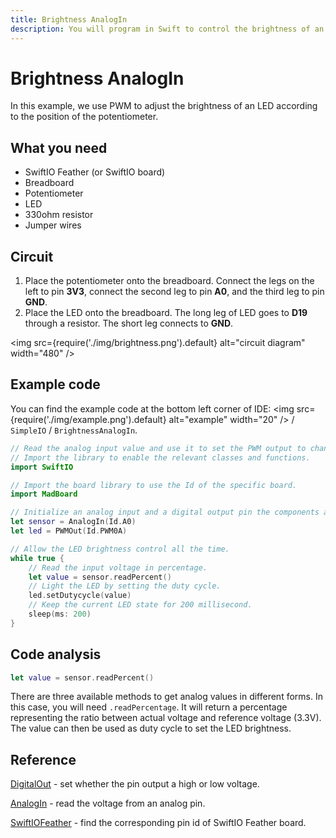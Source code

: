 ```yaml
---
title: Brightness AnalogIn
description: You will program in Swift to control the brightness of an LED using a potentiometer.
---
```


# Brightness AnalogIn

In this example, we use PWM to adjust the brightness of an LED according to the position of the potentiometer.

## What you need

- SwiftIO Feather (or SwiftIO board)
- Breadboard
- Potentiometer
- LED
- 330ohm resistor
- Jumper wires


## Circuit

1. Place the potentiometer onto the breadboard. Connect the legs on the left to pin **3V3**, connect the second leg to pin **A0**, and the third leg to pin **GND**.
2. Place the LED onto the breadboard. The long leg of LED goes to **D19** through a resistor. The short leg connects to **GND**.


<img
  src={require('./img/brightness.png').default}
  alt="circuit diagram" width="480"
/>

## Example code

You can find the example code at the bottom left corner of IDE: <img
  src={require('./img/example.png').default}
  alt="example" width="20"
/> / `SimpleIO` / `BrightnessAnalogIn`.

```swift
// Read the analog input value and use it to set the PWM output to change the LED brightness.
// Import the library to enable the relevant classes and functions.
import SwiftIO

// Import the board library to use the Id of the specific board.
import MadBoard

// Initialize an analog input and a digital output pin the components are connected to.
let sensor = AnalogIn(Id.A0)
let led = PWMOut(Id.PWM0A)

// Allow the LED brightness control all the time.
while true {
    // Read the input voltage in percentage.
    let value = sensor.readPercent()
    // Light the LED by setting the duty cycle.
    led.setDutycycle(value)
    // Keep the current LED state for 200 millisecond.
    sleep(ms: 200)
}
```


## Code analysis

```swift
let value = sensor.readPercent()
```

There are three available methods to get analog values in different forms. In this case, you will need `.readPercentage`. It will return a percentage representing the ratio between actual voltage and reference voltage (3.3V). The value can then be used as duty cycle to set the LED brightness.

## Reference

[DigitalOut](https://swiftioapi.madmachine.io/Classes/DigitalOut.html) - set whether the pin output a high or low voltage.

[AnalogIn](https://swiftioapi.madmachine.io/Classes/AnalogIn.html) - read the voltage from an analog pin.

[SwiftIOFeather](https://github.com/madmachineio/MadBoards/blob/main/Sources/SwiftIOFeather/Id.swift) - find the corresponding pin id of SwiftIO Feather board.


